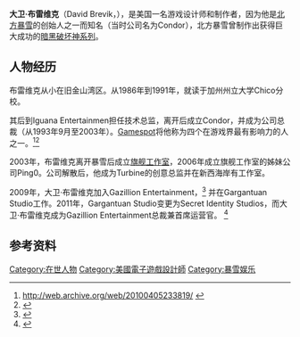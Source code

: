 {{noteTA|G1=Games}}
{{Infobox person
| name = 大卫·布雷维克<br/>David Brevik
| image = David Brevik cropped.jpg
| caption = 2016年[[遊戲開發者大會|遊戲開發者大會]]的布雷維克
| birth_date = {{birth date and age|1968|02|14}}
| birth_place = [[美國|美國]][[威斯康星州|威斯康星州]][[麥迪遜|麥迪遜]]
| nationality = {{USA}}
| occupation = 
| notable_works = [[暗黑破壞神系列|暗黑破壞神系列]]
}}
'''大卫·布雷维克'''（David Brevik，{{bd|1968年|2月14日}}），是美国一名游戏设计师和制作者，因为他是[[北方暴雪|北方暴雪]]的创始人之一而知名（当时公司名为Condor），北方暴雪曾制作出获得巨大成功的[[暗黑破坏神系列|暗黑破坏神系列]]。

==人物经历==
布雷维克从小在旧金山湾区。从1986年到1991年，就读于加州州立大学Chico分校。

其后到Iguana Entertainmen担任技术总监，离开后成立Condor，并成为公司总裁（从1993年9月至2003年）。[[Gamespot|Gamespot]]将他称为四个在游戏界最有影响力的人之一。<ref>http://web.archive.org/web/20100405233819/ {{deadlink}}</ref><ref>{{cite web |url=http://www.gamespot.com/features/15most/html/mi96_04.html |title=存档副本 |accessdate=2016-10-26 |deadurl=yes |archiveurl=https://web.archive.org/web/20100405233819/http://www.gamespot.com/features/15most/html/mi96_04.html |archivedate=2010-04-05 }}</ref>

2003年，布雷维克离开暴雪后成立[[旗舰工作室|旗舰工作室]]，2006年成立旗舰工作室的姊妹公司Ping0。公司解散后，他成为Turbine的创意总监并在新西海岸有工作室。

2009年，大卫·布雷维克加入Gazillion Entertainment，<ref>{{cite web|url=http://www.mobygames.com/developer/sheet/view/developerId,11644/|title=David Brevik's Developer Bio|accessdate=2008-07-23|publisher=[[MobyGames|MobyGames]]|archive-date=2008-12-29|archive-url=https://web.archive.org/web/20081229012052/http://www.mobygames.com/developer/sheet/view/developerId,11644/|dead-url=no}}</ref> 并在Gargantuan Studio工作。2011年，Gargantuan Studio变更为Secret Identity Studios，而大卫·布雷维克成为Gazillion Entertainment总裁兼首席运营官。 <ref>{{cite web |url=http://www.freshnews.com/news/437111/gazillion-entertainment-names-former-blizzard-executive-david-brevik-president-and-coo |title=Gazillion Entertainment Names Former Blizzard Executive As President and COO. |accessdate=2011-01-13 |publisher=FreshNews |deadurl=yes |archiveurl=https://web.archive.org/web/20110929110222/http://www.freshnews.com/news/437111/gazillion-entertainment-names-former-blizzard-executive-david-brevik-president-and-coo |archivedate=2011-09-29 }}</ref>

== 参考资料 ==

{{Reflist|2}}

{{暴雪娛樂}}

[[Category:在世人物|Category:在世人物]]
[[Category:美國電子遊戲設計師|Category:美國電子遊戲設計師]]
[[Category:暴雪娱乐|Category:暴雪娱乐]]